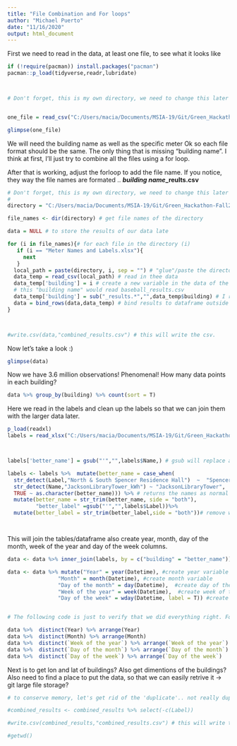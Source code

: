 ```yaml
---
title: "File Combination and For loops"
author: "Michael Puerto"
date: "11/16/2020"
output: html_document
---
```


First we need to read in the data, at least one file, to see what it looks like



```r
if (!require(pacman)) install.packages("pacman") 
pacman::p_load(tidyverse,readr,lubridate)



# Don't forget, this is my own directory, we need to change this later to work with the data directly from github if possible


one_file = read_csv("C:/Users/macia/Documents/MSIA-19/Git/Green_Hackathon-Fall2020/data/Analysis/Baseball_results.csv")

glimpse(one_file)

```
We will need the building name as well as the specific meter
Ok so each file format should be the same. The only thing that is missing "building name". I think at first, I'll just try to combine all the files using a for loop.

After that is working, adjust the forloop to add the file name. If you notice, they way the file names are formated .. __*building name*_reults.csv__




```r

# Don't forget, this is my own directory, we need to change this later to work with the data directly from github if possible
#
directory = "C:/Users/macia/Documents/MSIA-19/Git/Green_Hackathon-Fall2020/data/Analysis/"

file_names <- dir(directory) # get file names of the directory

data = NULL # to store the results of our data late

for (i in file_names){# for each file in the directory (i)
   if (i == "Meter Names and Labels.xlsx"){
     next
   }
  local_path = paste(directory, i, sep = "") # "glue"/paste the directory and file name
  data_temp = read_csv(local_path) # read in thee data
  data_temp['building'] = i # create a new variable in the data of the file name -> since this contains building name
  # this "building name" would read baseball_results.csv 
  data_temp['building'] = sub("_results.*","",data_temp$building) # I replace _results.csv with "" (empty) leaving only the building name left
  data = bind_rows(data,data_temp) # bind results to dataframe outside of the loop. 
}



#write.csv(data,"combined_results.csv") # this will write the csv. 


```


Now let's take a look :)


```r
glimpse(data)
```

Now we have 3.6 million observations! 
Phenomenal!
How many data points in each building?

```r

data %>% group_by(building) %>% count(sort = T)

```

Here we read in the labels and clean up the labels so that we can join them with the larger data later. 

```r

p_load(readxl)
labels = read_xlsx("C:/Users/macia/Documents/MSIA-19/Git/Green_Hackathon-Fall2020/data/Analysis/Meter Names and Labels.xlsx",col_types = "text",trim_ws = T)



labels['better_name'] = gsub("'","",labels$Name,) # gsub will replace all ' <- with "" (empty)

labels <- labels %>%  mutate(better_name = case_when(
  str_detect(Label,"North & South Spencer Residence Hall")	~  "Spencer", # the 'name' on the label set is different than the file name. This will detect if the character matches and change it to desried string -> one that matches the file name.  
  str_detect(Name,"JacksonLibraryTower_kWh") ~ "JacksonLibraryTower",
  TRUE ~ as.character(better_name))) %>% # returns the names as normal
  mutate(better_name = str_trim(better_name, side = "both"),
         "better_label" =gsub("'","",labels$Label))%>% 
  mutate(better_label = str_trim(better_label,side = "both"))# remove white space on bothsides of the word




```


This will join the tables/dataframe also create year, month, day of the month, week of the year and day of the week columns. 

```r

data <- data %>% inner_join(labels, by = c("building" = "better_name")) %>% select(-c(building,Name)) # inner join on the names. 

data <- data %>% mutate("Year" = year(Datetime), #create year variable
                "Month" = month(Datetime), #create month variable
                "Day of the month" = day(Datetime),  #create day of the month variable
                "Week of the year" = week(Datetime),  #create week of the year variable 
                "Day of the week" = wday(Datetime, label = T)) #create day of the week variable


# The following code is just to verify that we did everything right. For example, shoud have 7 days in a week, 31 days in a month, 53 weeks in a year.. etc

data %>%  distinct(Year) %>% arrange(Year)
data %>%  distinct(Month) %>% arrange(Month)
data %>%  distinct(`Week of the year`) %>% arrange(`Week of the year`)
data %>%  distinct(`Day of the month`) %>% arrange(`Day of the month`)
data %>%  distinct(`Day of the week`) %>% arrange(`Day of the week`)
```

Next is to get lon and lat of buildings? 
Also get dimentions of the buildings? 
Also need to find a place to put the data, so that we can easily retrive it -> git large file storage? 

```r


# to conserve memory, let's get rid of the 'duplicate'.. not really dupe, names

#combined_results <- combined_results %>% select(-c(Label))

#write.csv(combined_results,"combined_results.csv") # this will write the csv. 

#getwd()

```


